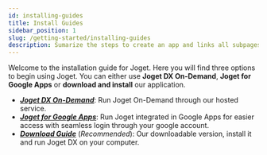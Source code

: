 ```yaml
---
id: installing-guides
title: Install Guides
sidebar_position: 1
slug: /getting-started/installing-guides
description: Sumarize the steps to create an app and links all subpages covering each app creation step.
---
```


Welcome to the installation guide for Joget. 
Here you will find three options to begin using Joget. 
You can either use **Joget DX On-Demand**, **Joget for Google Apps** or **download and install** our application.

- ***[Joget DX On-Demand](./installing-guides/getting-started/install-guides/joget-dx-on-demand)***: 
Run Joget On-Demand through our hosted service.
- ***[Joget for Google Apps](./installing-guides/getting-started/install-guides/joget-google-apps)***:
Run Joget integrated in Google Apps for easier access with seamless login through your google account.
- ***[Download Guide](./installing-guides/getting-started/install-guides/download-guide)*** (*Recommended*): 
Our downloadable version, install it and run Joget DX on your computer.

